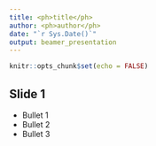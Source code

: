 ```yaml
---
title: <ph>title</ph>
author: <ph>author</ph>
date: "`r Sys.Date()`"
output: beamer_presentation
---
```


```r
knitr::opts_chunk$set(echo = FALSE)
```

## Slide 1

- Bullet 1
- Bullet 2
- Bullet 3

